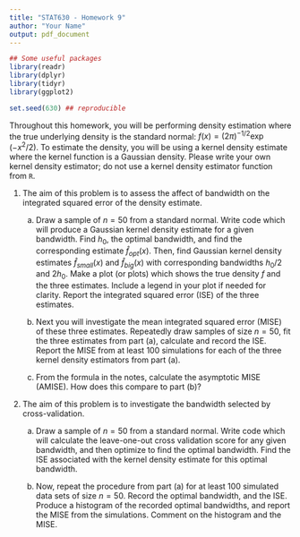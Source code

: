 ```yaml
---
title: "STAT630 - Homework 9"
author: "Your Name"
output: pdf_document
---
```


```r
## Some useful packages
library(readr)
library(dplyr)
library(tidyr)
library(ggplot2)

set.seed(630) ## reproducible
```

Throughout this homework, you will be performing density estimation where the true underlying density is the standard normal:  $f(x) = (2\pi)^{-1/2} \exp(-x^2/2)$.  To estimate the density, you will be using a kernel density estimate where the kernel function is a Gaussian density. Please write your own kernel density estimator; do not use a kernel density estimator function from `R`.

1. The aim of this problem is to assess the affect of bandwidth on the integrated squared error of the density estimate. 

    a)  Draw a sample of $n = 50$ from a standard normal. Write code which will produce a Gaussian kernel density estimate for a given bandwidth. Find $h_0$, the optimal bandwidth, and find the corresponding estimate $\hat f_{opt}(x)$. Then, find Gaussian kernel density estimates $\hat f_{small}(x)$ and $\hat f_{big}(x)$ with corresponding bandwidths $h_0/2$ and $2 h_0$. Make a plot (or plots) which shows the true density $f$ and the three estimates. Include a legend in your plot if needed for clarity. Report the integrated squared error (ISE) of the three estimates.
  
    b) Next you will investigate the mean integrated squared error (MISE) of these three estimates.  Repeatedly draw samples of size $n = 50$, fit the three estimates from part (a), calculate and record the ISE.  Report the MISE from at least 100 simulations for each of the three kernel density estimators from part (a).
  
    c) From the formula in the notes, calculate the asymptotic MISE (AMISE).  How does this compare to part (b)?
  
  
1.  The aim of this problem is to investigate the bandwidth selected by cross-validation.

    a)  Draw a sample of $n = 50$ from a standard normal.  Write code which will calculate the leave-one-out cross validation score for any given bandwidth, and then optimize to find the optimal bandwidth.  Find the ISE associated with the kernel density estimate for this optimal bandwidth.
  
    b)  Now, repeat the procedure from part (a) for at least 100 simulated data sets of size $n = 50$.  Record the optimal bandwidth, and the ISE.  Produce a histogram of the recorded optimal bandwidths, and report the MISE from the simulations.  Comment on the histogram and the MISE.
  